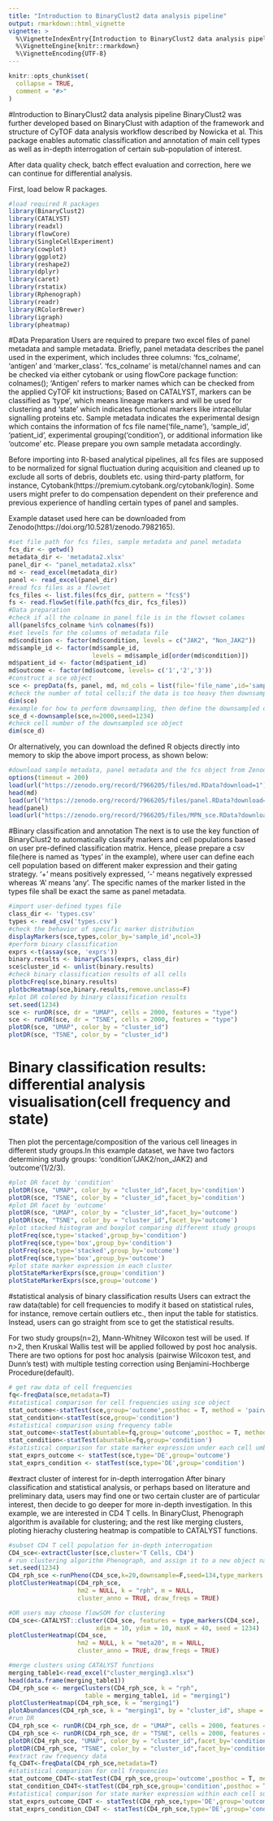 ```yaml
---
title: "Introduction to BinaryClust2 data analysis pipeline"
output: rmarkdown::html_vignette
vignette: >
  %\VignetteIndexEntry{Introduction to BinaryClust2 data analysis pipeline}
  %\VignetteEngine{knitr::rmarkdown}
  %\VignetteEncoding{UTF-8}
---
```


```r
knitr::opts_chunk$set(
  collapse = TRUE,
  comment = "#>"
)
```
#Introduction to BinaryClust2 data analysis pipeline
BinaryClust2 was further developed based on BinaryClust with adaption of the framework and structure of CyTOF data analysis workflow described by Nowicka et al. This package enables automatic classification and annotation of main cell types as well as in-depth interrogation of certain sub-population of interest.

After data quality check, batch effect evaluation and correction, here we can continue for differential analysis. 

First, load below R packages. 
```r
#load required R packages 
library(BinaryClust2)
library(CATALYST)
library(readxl)
library(flowCore)
library(SingleCellExperiment)
library(cowplot)
library(ggplot2)
library(reshape2)
library(dplyr)
library(caret)
library(rstatix)
library(Rphenograph)
library(readr)
library(RColorBrewer)
library(igraph)
library(pheatmap)
```
#Data Preparation
Users are required to prepare two excel files of panel metadata and sample metadata. Briefly, panel metadata describes the panel used in the experiment, which includes three columns: ‘fcs_colname’, ‘antigen’ and ‘marker_class’. ‘fcs_colname’ is metal/channel names and can be checked via either cytobank or using flowCore package function: colnames(); ‘Antigen’ refers to marker names which can be checked from the applied CyTOF kit instructions; Based on CATALYST, markers can be classified as ‘type’, which means lineage markers and will be used for clustering and ‘state’ which indicates functional markers like intracellular signalling proteins etc. Sample metadata indicates the experimental design which contains the information of fcs file name(‘file_name’), ‘sample_id’, ‘patient_id’, experimental grouping(‘condition’), or additional information like ‘outcome’ etc. Please prepare you own sample metadata accordingly. 

Before importing into R-based analytical pipelines, all fcs files are supposed to be normalized for signal fluctuation during acquisition and cleaned up to exclude all sorts of debris, doublets etc. using third-party platform, for instance, Cytobank(https://premium.cytobank.org/cytobank/login). Some users might prefer to do compensation dependent on their preference and previous experience of handling certain types of panel and samples. 

Example dataset used here can be downloaded from Zenodo(https://doi.org/10.5281/zenodo.7982165).
```r
#set file path for fcs files, sample metadata and panel metadata
fcs_dir <- getwd()
metadata_dir <- 'metadata2.xlsx'
panel_dir <- "panel_metadata2.xlsx"
md <- read_excel(metadata_dir)
panel <- read_excel(panel_dir)
#read fcs files as a flowset
fcs_files <- list.files(fcs_dir, pattern = "fcs$")
fs <- read.flowSet(file.path(fcs_dir, fcs_files))
#Data preparation
#check if all the colname in panel file is in the flowset colames
all(panel$fcs_colname %in% colnames(fs))
#set levels for the columns of metadata file
md$condition <- factor(md$condition, levels = c("JAK2", "Non_JAK2"))
md$sample_id <- factor(md$sample_id,
                       levels = md$sample_id[order(md$condition)])
md$patient_id <- factor(md$patient_id)
md$outcome <- factor(md$outcome, levels= c('1','2','3'))
#construct a sce object
sce <- prepData(fs, panel, md, md_cols = list(file='file_name',id='sample_id',factors=c('outcome','condition','patient_id')), features = panel$fcs_colname)
#check the number of total cells;if the data is too heavy then downsampling could be considered 
dim(sce)
#example for how to perform downsampling, then define the downsampled data as sce_d 
sce_d <-downsample(sce,n=2000,seed=1234)
#check cell number of the downsampled sce object 
dim(sce_d)
```
Or alternatively, you can download the defined R objects directly into memory to skip the above import process, as shown below: 
```r
#download sample metadata, panel metadata and the fcs object from Zenodo
options(timeout = 200)
load(url("https://zenodo.org/record/7966205/files/md.RData?download=1"))
head(md)
load(url("https://zenodo.org/record/7966205/files/panel.RData?download=1"))
head(panel)
load(url("https://zenodo.org/record/7966205/files/MPN_sce.RData?download=1"))
```
#Binary classification and annotation 
The next is to use the key function of BinaryClust2 to automatically classify markers and cell populations based on user pre-defined classification matrix. Hence, please prepare a csv file(here is named as 'types' in the example), where user can define each cell population based on different maker expression and their gating strategy. ‘+’ means positively expressed, ‘-’ means negatively expressed whereas ‘A’ means ‘any’. The specific names of the marker listed in the types file shall be exact the same as panel metadata. 
```r
#import user-defined types file
class_dir <- 'types.csv'
types <- read_csv('types.csv')
#check the behavior of specific marker distribution  
displayMarkers(sce,types,color_by='sample_id',ncol=3)
#perform binary classification
exprs <-t(assay(sce, 'exprs'))
binary.results <- binaryClass(exprs, class_dir)
sce$cluster_id <- unlist(binary.results)
#check binary classification results of all cells
plotbcFreq(sce,binary.results)
plotbcHeatmap(sce,binary.results,remove.unclass=F)
#plot DR colored by binary classification results
set.seed(1234)
sce <- runDR(sce, dr = "UMAP", cells = 2000, features = "type")
sce <- runDR(sce, dr = "TSNE", cells = 2000, features = "type")
plotDR(sce, "UMAP", color_by = "cluster_id")
plotDR(sce, "TSNE", color_by = "cluster_id")
```
# Binary classification results: differential analysis visualisation(cell frequency and state) 
Then plot the percentage/composition of the various cell lineages in different study groups.In this example dataset, we have two factors determining study groups: 'condition'(JAK2/non_JAK2) and ‘outcome’(1/2/3).  
```r
#plot DR facet by 'condition'
plotDR(sce, "UMAP", color_by = "cluster_id",facet_by='condition')
plotDR(sce, "TSNE", color_by = "cluster_id",facet_by='condition')
#plot DR facet by 'outcome'
plotDR(sce, "UMAP", color_by = "cluster_id",facet_by='outcome')
plotDR(sce, "TSNE", color_by = "cluster_id",facet_by='outcome')
#plot stacked histogram and boxplot comparing different study groups
plotFreq(sce,type='stacked',group_by='condition')
plotFreq(sce,type='box',group_by='condition')
plotFreq(sce,type='stacked',group_by='outcome')
plotFreq(sce,type='box',group_by='outcome')
#plot state marker expression in each cluster
plotStateMarkerExprs(sce,group='condition')
plotStateMarkerExprs(sce,group='outcome')
```
#statistical analysis of binary classification results
Users can extract the raw data(table) for cell frequencies to modify it based on statistical rules, for instance, remove certain outliers etc., then input the table for statistics. Instead, users can go straight from sce to get the statistical results.      

For two study groups(n=2), Mann-Whitney Wilcoxon test will be used. If n>2, then Kruskal Wallis test will be applied followed by post hoc analysis. There are two options for post hoc analysis (pairwise Wilcoxon test, and Dunn’s test) with multiple testing correction using Benjamini-Hochberge Procedure(default). 
```r
# get raw data of cell frequencies
fq<-freqData(sce,metadata=T)
#statistical comparison for cell frequencies using sce object  
stat_outcome<-statTest(sce,group='outcome',posthoc = T, method = 'pairwise.wilcox.test')
stat_condition<-statTest(sce,group='condition')
#statistical comparison using frequency table 
stat_outcome<-statTest(abuntable=fq,group='outcome',posthoc = T, method = 'pairwise.wilcox.test')
stat_condition<-statTest(abuntable=fq,group='condition')
#statistical comparison for state marker expression under each cell umbrella 
stat_exprs_outcome <- statTest(sce,type='DE',group='outcome')
stat_exprs_condition <- statTest(sce,type='DE',group='condition')
```
#extract cluster of interest for in-depth interrogation
After binary classification and statistical analysis, or perhaps based on literature and preliminary data, users may find one or two certain cluster are of particular interest, then decide to go deeper for more in-depth investigation. In this example, we are interested in CD4 T cells. In BinaryClust, Phenograph algorithm is available for clustering; and the rest like merging clusters, ploting hierachy clustering heatmap is compatible to CATALYST functions.    
```r
#subset CD4 T cell population for in-depth interrogation
CD4_sce<-extractCluster(sce,cluster='T Cells, CD4')
# run clustering algorithm Phenograph, and assign it to a new object named CD4_rph_sce
set.seed(1234)
CD4_rph_sce <-runPheno(CD4_sce,k=20,downsample=F,seed=134,type_markers = T)
plotClusterHeatmap(CD4_rph_sce,
                   hm2 = NULL, k = "rph", m = NULL,
                   cluster_anno = TRUE, draw_freqs = TRUE)

#OR users may choose flowSOM for clustering 
CD4_sce<-CATALYST::cluster(CD4_sce, features = type_markers(CD4_sce),
                        xdim = 10, ydim = 10, maxK = 40, seed = 1234)
plotClusterHeatmap(CD4_sce,
                   hm2 = NULL, k = "meta20", m = NULL,
                   cluster_anno = TRUE, draw_freqs = TRUE)

#merge clusters using CATALYST functions
merging_table1<-read_excel("cluster_merging3.xlsx")
head(data.frame(merging_table1))
CD4_rph_sce <- mergeClusters(CD4_rph_sce, k = "rph",
                     table = merging_table1, id = "merging1")
plotClusterHeatmap(CD4_rph_sce, k = "merging1")
plotAbundances(CD4_rph_sce, k = "merging1", by = "cluster_id", shape = "patient_id")
#run DR 
CD4_rph_sce <- runDR(CD4_rph_sce, dr = "UMAP", cells = 2000, features = "type")
CD4_rph_sce <- runDR(CD4_rph_sce, dr = "TSNE", cells = 2000, features = "type")
plotDR(CD4_rph_sce, "UMAP", color_by = "cluster_id",facet_by='condition')
plotDR(CD4_rph_sce, "TSNE", color_by = "cluster_id",facet_by='condition')
#extract raw frequency data
fq_CD4T<-freqData(CD4_rph_sce,metadata=T)
#statistical comparison for cell frequencies  
stat_outcome_CD4T<-statTest(CD4_rph_sce,group='outcome',posthoc = T, method = 'pairwise.wilcox.test')
stat_condition_CD4T<-statTest(CD4_rph_sce,group='condition',posthoc = T, method = 'pairwise.wilcox.test')
#statistical comparison for state marker expression within each cell subcluster
stat_exprs_outcome_CD4T <- statTest(CD4_rph_sce,type='DE',group='outcome')
stat_exprs_condition_CD4T <- statTest(CD4_rph_sce,type='DE',group='condition')


```

